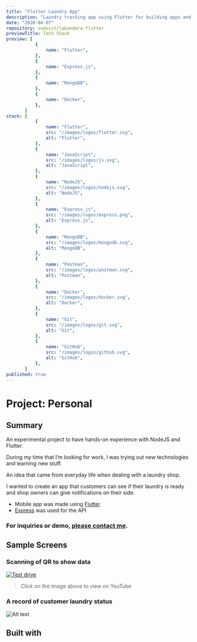 ```yaml
---
title: "Flutter Laundry App"
description: "Laundry tracking app using Flutter for building apps and NodeJS Express for backend."
date: "2020-04-07"
repository: sudoist/labandera-flutter
previewTitle: Tech Stack
preview: [
           {
               name: "Flutter",
           },
           {
               name: "Express.js",
           },
           {
               name: "MongoDB",
           },
           {
               name: "Docker",
           },
       ]
stack: [
           {
               name: "Flutter",
               src: "/images/logos/flutter.svg",
               alt: "Flutter",
           },
           {
               name: "JavaScript",
               src: "/images/logos/js.svg",
               alt: "JavaScript",
           },
           {
               name: "NodeJS",
               src: "/images/logos/nodejs.svg",
               alt: "NodeJS",
           },
           {
               name: "Express.js",
               src: "/images/logos/express.png",
               alt: "Express.js",
           },
           {
               name: "MongoDB",
               src: "/images/logos/mongodb.svg",
               alt: "MongoDB",
           },
           {
               name: "Postman",
               src: "/images/logos/postman.svg",
               alt: "Postman",
           },
           {
               name: "Docker",
               src: "/images/logos/docker.svg",
               alt: "Docker",
           },
           {
               name: "Git",
               src: "/images/logos/git.svg",
               alt: "Git",
           },
           {
               name: "GitHub",
               src: "/images/logos/github.svg",
               alt: "GitHub",
           },
       ]
published: true
---
```


# Project: Personal


## Summary

An experimental project to have hands-on experience with NodeJS and Flutter.

During my time that I’m looking for work, I was trying out new technologies and learning new stuff.

An idea that came from everyday life when dealing with a laundry shop.

I wanted to create an app that customers can see if their laundry is ready and shop owners can give notifications on their side.

- Mobile app was made using [Flutter](https://flutter.dev/)
- [Express](https://expressjs.com/) was used for the API

### For inquiries or demo, [please contact me](https://projects.jcos.io/contact).


## Sample Screens

### Scanning of QR to show data

[![Test drive](https://res.cloudinary.com/langitlupakintoncloud/image/upload/v1711879497/projects.jcos.io/whgg1ui9i2wp87v44cqd.png)](https://www.youtube.com/watch?v=rEKSgtTGlrg "Scanning of QR to show data")

> Click on the image above to view on YouTube

### A record of customer laundry status

![Alt text](https://res.cloudinary.com/langitlupakintoncloud/image/upload/v1711879498/projects.jcos.io/pszl3widrheuwcmszaqw.png "A record of customer laundry status")


## Built with
